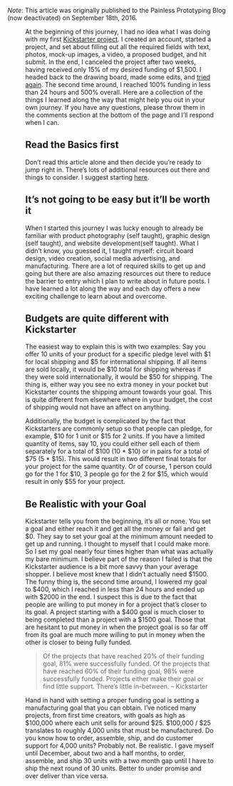*Note*: This article was originally published to the Painless Prototyping Blog (now deactivated) on September 18th, 2016. 

<Figure src="/failing-at-kickstarter/kickstarter.jpg" caption="Kickstarter Taret Missed" />

At the beginning of this journey, I had no idea what I was doing with my first [Kickstarter project](http://kck.st/2a8ZoUL). I created an account, started a project, and set about filling out all the required fields with text, photos, mock-up images, a video, a proposed budget, and hit submit. In the end, I canceled the project after two weeks, having received only 15% of my desired funding of $1,500. I headed back to the drawing board, made some edits, and [tried again](https://www.kickstarter.com/projects/267560573/button-board-prototyping-electronics-the-painless). The second time around, I reached 100% funding in less than 24 hours and 500% overall. Here are a collection of the things I learned along the way that might help you out in your own journey. If you have any questions, please throw them in the comments section at the bottom of the page and I’ll respond when I can.

## Read the Basics first

Don’t read this article alone and then decide you’re ready to jump right in. There’s lots of additional resources out there and things to consider. I suggest starting [here](https://help.kickstarter.com/hc/en-us/categories/115000492154-Creator-questions).

## It’s not going to be easy but it’ll be worth it

When I started this journey I was lucky enough to already be familiar with product photography (self taught), graphic design (self taught), and website development(self taught). What I didn’t know, you guessed it, I taught myself: circuit board design, video creation, social media advertising, and manufacturing. There are a lot of required skills to get up and going but there are also amazing resources out there to reduce the barrier to entry which I plan to write about in future posts. I have learned a lot along the way and each day offers a new exciting challenge to learn about and overcome.

## Budgets are quite different with Kickstarter

The easiest way to explain this is with two examples. Say you offer 10 units of your product for a specific pledge level with $1 for local shipping and $5 for international shipping. If all items are sold locally, it would be $10 total for shipping whereas if they were sold internationally, it would be $50 for shipping. The thing is, either way you see no extra money in your pocket but Kickstarter counts the shipping amount towards your goal. This is quite different from elsewhere where in your budget, the cost of shipping would not have an affect on anything.

Additionally, the budget is complicated by the fact that Kickstarters are commonly setup so that people can pledge, for example, $10 for 1 unit or $15 for 2 units. If you have a limited quantity of items, say 10, you could either sell each of them separately for a total of $100 (10 * $10) or in pairs for a total of $75 (5 * $15). This would result in two different final totals for your project for the same quantity. Or of course, 1 person could go for the 1 for $10, 3 people go for the 2 for $15, which would result in only $55 for your project. 

## Be Realistic with your Goal

Kickstarter tells you from the beginning, it’s all or none. You set a goal and either reach it and get all the money or fail and get $0. They say to set your goal at the minimum amount needed to get up and running. I thought to myself that I could make more. So I set my goal nearly four times higher than what was actually my bare minimum. I believe part of the reason I failed is that the Kickstarter audience is a bit more savvy than your average shopper. I believe most knew that I didn’t actually need $1500. The funny thing is, the second time around, I lowered my goal to $400, which I reached in less than 24 hours and ended up with $2000 in the end. I suspect this is due to the fact that people are willing to put money in for a project that’s closer to its goal. A project starting with a $400 goal is much closer to being completed than a project with a $1500 goal. Those that are hesitant to put money in when the project goal is so far off from its goal are much more willing to put in money when the other is closer to being fully funded.

> Of the projects that have reached 20% of their funding goal, 81% were successfully funded. Of the projects that have reached 60% of their funding goal, 98% were successfully funded. Projects either make their goal or find little support. There’s little in-between. – Kickstarter

Hand in hand with setting a proper funding goal is setting a manufacturing goal that you can obtain. I’ve noticed many projects, from first time creators, with goals as high as $100,000 where each unit sells for around $25. $100,000 / $25 translates to roughly 4,000 units that must be manufactured. Do you know how to order, assemble, ship, and do customer support for 4,000 units? Probably not. Be realistic. I gave myself until December, about two and a half months, to order, assemble, and ship 30 units with a two month gap until I have to ship the next round of 30 units. Better to under promise and over deliver than vice versa.

